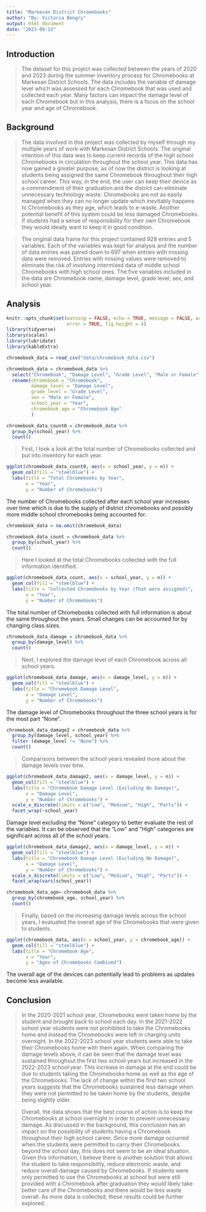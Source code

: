 ```yaml
---
title: "Markesan District Chromebooks"
author: "By: Victoria Bengry"
output: html_document
date: "2023-09-13"
---
```

## Introduction

>The dataset for this project was collected between the years of 2020 and 2023 during the summer inventory process for Chromebooks at Markesan District Schools. The data includes the variable of damage level which was assessed for each Chromebook that was used and collected each year. Many factors can impact the damage level of each Chromebook but in this analysis, there is a focus on the school year and age of Chromebook. 

## Background

>The data involved in this project was collected by myself through my multiple years of work with Markesan District Schools. The original intention of this data was to keep current records of the high school Chromebooks in circulation throughout the school year. This data has now gained a greater purpose, as of now the district is looking at students being assigned the same Chromebook throughout their high school career. This way, in the end, the user can keep their device as a commendment of their graduation and the district can eliminate unnecessary technology waste. Chromebooks are not as easily managed when they can no longer update which inevitably happens to Chromebooks as they age, which leads to e-waste. Another potential benefit of this system could be less damaged Chromebooks. If students had a sense of responsibility for their own Chromebook they would ideally want to keep it in good condition. 

>The original data frame for this project contained 928 entries and 5 variables. Each of the variables was kept for analysis and the number of data entries was paired down to 697 when entries with missing data were removed. Entries with missing values were removed to eliminate the risk of involving intermixed data of middle school Chromebooks with high school ones. The five variables included in the data are Chromebook name, damage level, grade level, sex, and school year. 

## Analysis

```r
knitr::opts_chunk$set(warning = FALSE, echo = TRUE, message = FALSE, warning = TRUE,
                      error = TRUE, fig.height = 4)
library(tidyverse)
library(scales)
library(lubridate)
library(kableExtra)
```

```r
chromebook_data = read_csv("data/chromebook_data.csv")
```

```r
chromebook_data = chromebook_data %>% 
  select("Chromebook", "Damage Level", "Grade Level", "Male or Female", "Year", "Chromebook Age") %>% 
  rename(chromebook = "Chromebook",
         damage_level = "Damage Level",
         grade_level = "Grade Level",
         sex = "Male or Female",
         school_year = "Year",
         chromebook_age = "Chromebook Age"
         ) 
```

```r
chromebook_data_count0 = chromebook_data %>% 
  group_by(school_year) %>% 
  count()
```

> First, I took a look at the total number of Chromebooks collected and put into inventory for each year.

```r
ggplot(chromebook_data_count0, aes(x = school_year, y = n)) +
  geom_col(fill = "steelblue") +
  labs(title = "Total Chromebooks by Year",
       x = "Year",
       y = "Number of Chromebooks")
```

The number of Chromebooks collected after each school year increases over time which is due to the supply of district chromebooks and possibly more middle school chromebooks being accounted for. 

```r
chromebook_data = na.omit(chromebook_data)
```


```r
chromebook_data_count = chromebook_data %>% 
  group_by(school_year) %>% 
  count()
```

> Here I looked at the total Chromebooks collected with the full information identified.  

```r
ggplot(chromebook_data_count, aes(x = school_year, y = n)) +
  geom_col(fill = "steelblue") +
  labs(title = "Collected Chromebooks by Year (That were assigned)",
       x = "Year",
       y = "Number of Chromebooks")
```

The total number of Chromebooks collected with full information is about the same throughout the years. Small changes can be accounted for by changing class sizes. 

```r
chromebook_data_damage = chromebook_data %>% 
  group_by(damage_level) %>% 
  count()
```

> Next, I explored the damage level of each Chromebook across all school years. 

```r
ggplot(chromebook_data_damage, aes(x = damage_level, y = n)) +
  geom_col(fill = "steelblue") +
  labs(title = "Chromebook Damage Level",
       x = "Damage Level",
       y = "Number of Chromebooks")
```

The damage level of Chromebooks throughout the three school years is for the most part "None". 

```r
chromebook_data_damage2 = chromebook_data %>% 
  group_by(damage_level, school_year) %>% 
  filter (damage_level != "None") %>%
  count()
```

> Comparisons between the school years revealed more about the damage levels over time. 

```r
ggplot(chromebook_data_damage2, aes(x = damage_level, y = n)) +
  geom_col(fill = "steelblue") +
  labs(title = "Chromebook Damage Level (Excluding No Damage)",
       x = "Damage Level",
       y = "Number of Chromebooks") +
  scale_x_discrete(limits = c("Low", "Medium", "High", "Parts")) +
  facet_wrap(~school_year)

```

Damage level excluding the "None" category to better evaluate the rest of the variables. It can be observed that the "Low" and "High" categories are significant across all of the school years. 

```r
ggplot(chromebook_data_damage2, aes(x = damage_level, y = n)) +
  geom_col(fill = "steelblue") +
  labs(title = "Chromebook Damage Level (Excluding No Damage)",
       x = "Damage Level",
       y = "Number of Chromebooks") +
  scale_x_discrete(limits = c("Low", "Medium", "High", "Parts")) +
  facet_wrap(vars(school_year))
```

```r
chromebook_data_age= chromebook_data %>% 
  group_by(chromebook_age, school_year) %>% 
  count()
```

> Finally, based on the increasing damage levels across the school years, I evaluated the overall age of the Chromebooks that were given to students. 

```r
ggplot(chromebook_data, aes(x = school_year, y = chromebook_age)) +
  geom_col(fill = "steelblue") +
  labs(title = "Chromebook Age",
       x = "Year",
       y = "Ages of Chromebooks Combined") 
```

The overall age of the devices can potentially lead to problems as updates become less available. 

## Conclusion

> In the 2020-2021 school year, Chromebooks were taken home by the student and brought back to school each day. In the 2021-2022 school year students were not prohibited to take the Chromebooks home and instead the Chromebooks were left in charging units overnight. In the 2022-2023 school year students were able to take their Chromebooks home with them again. When comparing the damage levels above, it can be seen that the damage level was sustained throughout the first two school years but increased in the 2022-2023 school year. This increase in damage at the end could be due to students taking the Chromebooks home as well as the age of the Chromebooks. The lack of change within the first two school years suggests that the Chromebooks sustained less damage when they were not permitted to be taken home by the students, despite being slightly older. 

> Overall, the data shows that the best course of action is to keep the Chromebooks at school overnight in order to prevent unnecessary damage. As discussed in the background, this conclusion has an impact on the possibility of students having a Chromebook throughout their high school career. Since more damage occurred when the students were permitted to carry their Chromebooks beyond the school day, this does not seem to be an ideal situation. Given this information, I believe there is another solution that allows the student to take responsibility, reduce electronic waste, and reduce overall damage caused by Chromebooks. If students were only permitted to use the Chromebooks at school but were still provided with a Chromebook after graduation they would likely take better care of the Chromebooks and there would be less waste overall. As more data is collected, these results could be further explored. 
